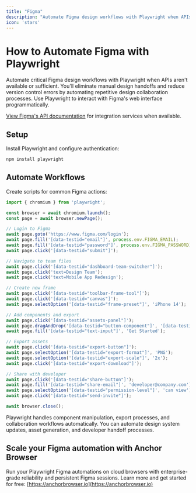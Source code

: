 ```yaml
---
title: "Figma"
description: "Automate Figma design workflows with Playwright when APIs aren't available."
icon: 'stars'
---
```


# How to Automate Figma with Playwright

Automate critical Figma design workflows with Playwright when APIs aren't available or sufficient. You'll eliminate manual design handoffs and reduce version control errors by automating repetitive design collaboration processes. Use Playwright to interact with Figma's web interface programmatically.

[View Figma's API documentation](https://www.figma.com/developers/api) for integration services when available.


## Setup

Install Playwright and configure authentication:

```bash
npm install playwright
```

## Automate Workflows

Create scripts for common Figma actions:

```JavaScript
import { chromium } from 'playwright';

const browser = await chromium.launch();
const page = await browser.newPage();

// Login to Figma
await page.goto('https://www.figma.com/login');
await page.fill('[data-testid="email"]', process.env.FIGMA_EMAIL);
await page.fill('[data-testid="password"]', process.env.FIGMA_PASSWORD);
await page.click('[data-testid="submit"]');

// Navigate to team files
await page.click('[data-testid="dashboard-team-switcher"]');
await page.click('text=Design Team');
await page.click('text=Mobile App Redesign');

// Create new frame
await page.click('[data-testid="toolbar-frame-tool"]');
await page.click('[data-testid="canvas"]');
await page.selectOption('[data-testid="frame-preset"]', 'iPhone 14');

// Add components and export
await page.click('[data-testid="assets-panel"]');
await page.dragAndDrop('[data-testid="button-component"]', '[data-testid="canvas-frame"]');
await page.fill('[data-testid="text-input"]', 'Get Started');

// Export assets
await page.click('[data-testid="export-button"]');
await page.selectOption('[data-testid="export-format"]', 'PNG');
await page.selectOption('[data-testid="export-scale"]', '2x');
await page.click('[data-testid="export-download"]');

// Share with developer
await page.click('[data-testid="share-button"]');
await page.fill('[data-testid="share-email"]', 'developer@company.com');
await page.selectOption('[data-testid="permission-level"]', 'can view');
await page.click('[data-testid="send-invite"]');

await browser.close();
```

Playwright handles component manipulation, export processes, and collaboration workflows automatically. You can automate design system updates, asset generation, and developer handoff processes.


## Scale your Figma automation with Anchor Browser

Run your Playwright Figma automations on cloud browsers with enterprise-grade reliability and persistent Figma sessions. Learn more and get started for free: [https://anchorbrowser.io](https://anchorbrowser.io)
